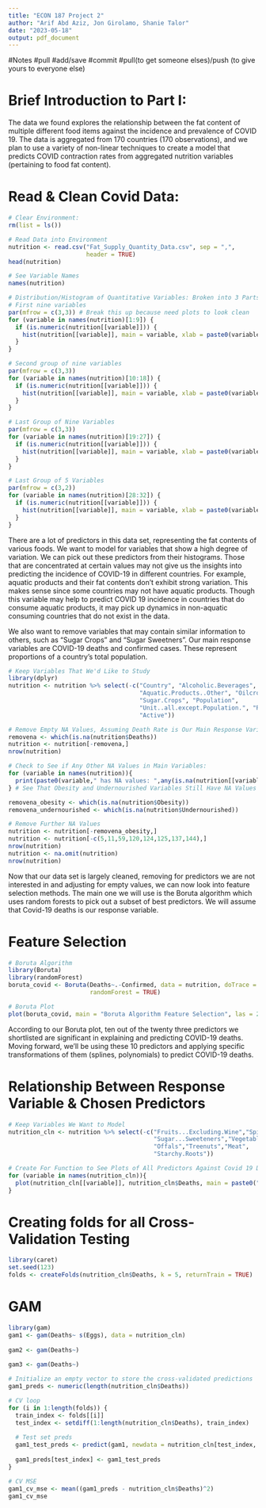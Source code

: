 ```yaml
---
title: "ECON 187 Project 2"
author: "Arif Abd Aziz, Jon Girolamo, Shanie Talor"
date: "2023-05-18"
output: pdf_document
---
```


#Notes
#pull 
#add/save
#commit 
#pull(to get someone elses)/push (to give yours to everyone else) 

# Brief Introduction to Part I:

The data we found explores the relationship between the fat content of multiple different food items against the incidence and prevalence of COVID 19. The data is aggregated from 170 countries (170 observations), and we plan to use a variety of non-linear techniques to create a model that predicts COVID contraction rates from aggregated nutrition variables (pertaining to food fat content). 

# Read & Clean Covid Data:
```r
# Clear Environment:
rm(list = ls())

# Read Data into Environment
nutrition <- read.csv("Fat_Supply_Quantity_Data.csv", sep = ",",
                      header = TRUE)
head(nutrition)

# See Variable Names
names(nutrition)

# Distribution/Histogram of Quantitative Variables: Broken into 3 Parts
# First nine variables
par(mfrow = c(3,3)) # Break this up because need plots to look clean
for (variable in names(nutrition)[1:9]) {
  if (is.numeric(nutrition[[variable]])) {
    hist(nutrition[[variable]], main = variable, xlab = paste0(variable," values"))
  }
}

# Second group of nine variables
par(mfrow = c(3,3))
for (variable in names(nutrition)[10:18]) {
  if (is.numeric(nutrition[[variable]])) {
    hist(nutrition[[variable]], main = variable, xlab = paste0(variable," values"))
  }
}

# Last Group of Nine Variables
par(mfrow = c(3,3))
for (variable in names(nutrition)[19:27]) {
  if (is.numeric(nutrition[[variable]])) {
    hist(nutrition[[variable]], main = variable, xlab = paste0(variable," values"))
  }
}

# Last Group of 5 Variables
par(mfrow = c(3,2))
for (variable in names(nutrition)[28:32]) {
  if (is.numeric(nutrition[[variable]])) {
    hist(nutrition[[variable]], main = variable, xlab = paste0(variable," values"))
  }
}
```

There are a lot of predictors in this data set, representing the fat contents of various foods. We want to model for variables that show a high degree of variation. We can pick out these predictors from their histograms. Those that are concentrated at certain values may not give us the insights into predicting the incidence of COVID-19 in different countries. For example, aquatic products and their fat contents don't exhibit strong variation. This makes sense since some countries may not have aquatic products. Though this variable may help to predict COVID 19 incidence in countries that do consume aquatic products, it may pick up dynamics in non-aquatic consuming countries that do not exist in the data. 

We also want to remove variables that may contain similar information to others, such as "Sugar Crops" and "Sugar Sweetners". Our main response variables are COVID-19 deaths and confirmed cases. These represent proportions of a country's total population.  

```r
# Keep Variables That We'd Like to Study 
library(dplyr)
nutrition <- nutrition %>% select(-c("Country", "Alcoholic.Beverages",
                                     "Aquatic.Products..Other", "Oilcrops",
                                     "Sugar.Crops", "Population",
                                     "Unit..all.except.Population.", "Recovered",
                                     "Active"))

# Remove Empty NA Values, Assuming Death Rate is Our Main Response Variable
removena <- which(is.na(nutrition$Deaths))
nutrition <- nutrition[-removena,]
nrow(nutrition)

# Check to See if Any Other NA Values in Main Variables:
for (variable in names(nutrition)){
  print(paste0(variable," has NA values: ",any(is.na(nutrition[[variable]]))))
} # See That Obesity and Undernourished Variables Still Have NA Values

removena_obesity <- which(is.na(nutrition$Obesity))
removena_undernourished <- which(is.na(nutrition$Undernourished))

# Remove Further NA Values
nutrition <- nutrition[-removena_obesity,]
nutrition <- nutrition[-c(5,11,59,120,124,125,137,144),]
nrow(nutrition)
nutrition <- na.omit(nutrition)
nrow(nutrition)
```

Now that our data set is largely cleaned, removing for predictors we are not interested in and adjusting for empty values, we can now look into feature selection methods. The main one we will use is the Boruta algorithm which uses random forests to pick out a subset of best predictors. We will assume that Covid-19 deaths is our response variable. 

# Feature Selection
```r
# Boruta Algorithm
library(Boruta)
library(randomForest)
boruta_covid <- Boruta(Deaths~.-Confirmed, data = nutrition, doTrace = 2, 
                       randomForest = TRUE)
```

```r
# Boruta Plot
plot(boruta_covid, main = "Boruta Algorithm Feature Selection", las = 2)
```

According to our Boruta plot, ten out of the twenty three predictors we shortlisted are significant in explaining and predicting COVID-19 deaths. Moving forward, we'll be using these 10 predictors and applying specific transformations of them (splines, polynomials) to predict COVID-19 deaths. 


# Relationship Between Response Variable & Chosen Predictors
```r
# Keep Variables We Want to Model
nutrition_cln <- nutrition %>% select(-c("Fruits...Excluding.Wine","Spices",
                                         "Sugar...Sweeteners","Vegetables",
                                         "Offals","Treenuts","Meat",
                                         "Starchy.Roots"))

# Create For Function to See Plots of All Predictors Against Covid 19 Deaths
for (variable in names(nutrition_cln)){
  plot(nutrition_cln[[variable]], nutrition_cln$Deaths, main = paste0("COVID 19 Deaths Against ",variable), xlab = variable, ylab = "Population Proportion of Deaths")
}
```

# Creating folds for all Cross-Validation Testing
```r
library(caret)
set.seed(123)
folds <- createFolds(nutrition_cln$Deaths, k = 5, returnTrain = TRUE)
```


# GAM
```r
library(gam)
gam1 <- gam(Deaths~ s(Eggs), data = nutrition_cln)
  
gam2 <- gam(Deaths~)
  
gam3 <- gam(Deaths~)
```

```r
# Initialize an empty vector to store the cross-validated predictions
gam1_preds <- numeric(length(nutrition_cln$Deaths))

# CV loop
for (i in 1:length(folds)) {
  train_index <- folds[[i]]
  test_index <- setdiff(1:length(nutrition_cln$Deaths), train_index)
  
  # Test set preds
  gam1_test_preds <- predict(gam1, newdata = nutrition_cln[test_index, ])
  
  gam1_preds[test_index] <- gam1_test_preds
}

# CV MSE
gam1_cv_mse <- mean((gam1_preds - nutrition_cln$Deaths)^2)
gam1_cv_mse


```






